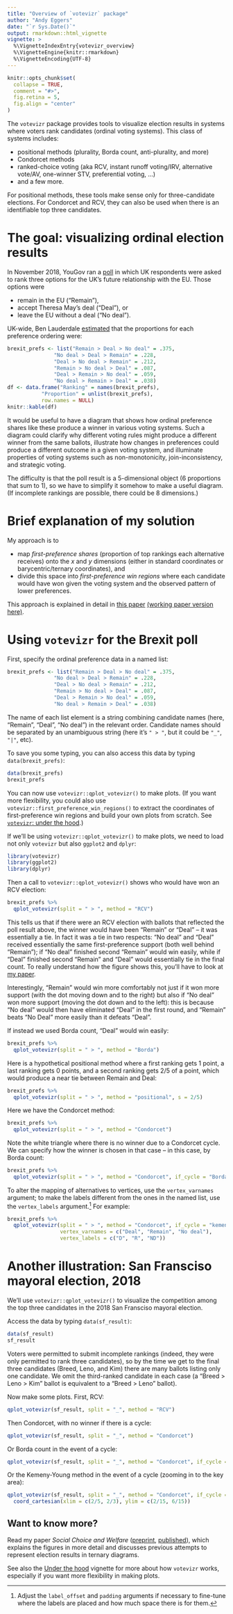 ```yaml
---
title: "Overview of `votevizr` package"
author: "Andy Eggers"
date: "`r Sys.Date()`"
output: rmarkdown::html_vignette
vignette: >
  %\VignetteIndexEntry{votevizr_overview}
  %\VignetteEngine{knitr::rmarkdown}
  %\VignetteEncoding{UTF-8}
---
```


```r
knitr::opts_chunk$set(
  collapse = TRUE,
  comment = "#>",
  fig.retina = 5,
  fig.align = "center"
)
```

The `votevizr` package provides tools to visualize election results in systems where voters rank candidates (ordinal voting systems). This class of systems includes: 

- positional methods (plurality, Borda count, anti-plurality, and more)
- Condorcet methods
- ranked-choice voting (aka RCV, instant runoff voting/IRV, alternative vote/AV, one-winner STV, preferential voting, ...)
- and a few more.

For positional methods, these tools make sense only for three-candidate elections. For Condorcet and RCV, they can also be used when there is an identifiable top three candidates.   


# The goal: visualizing ordinal election results

In November 2018, YouGov ran a [poll](https://yougov.co.uk/topics/politics/articles-reports/2018/12/06/mays-brexit-deal-leads-just-two-constituencies-it-) in which UK respondents were asked to rank three options for the UK's future relationship with the EU. Those options were 

- remain in the EU ("Remain"), 
- accept Theresa May's deal ("Deal"), or 
- leave the EU without a deal ("No deal"). 

UK-wide, Ben Lauderdale [estimated](https://d25d2506sfb94s.cloudfront.net/cumulus_uploads/document/24pikzv1u7/Ben%20Lauderdale%20Brexit%20deal%20MRP%20report.pdf) that the proportions for each preference ordering were: 

```r
brexit_prefs <- list("Remain > Deal > No deal" = .375, 
               "No deal > Deal > Remain" = .228, 
               "Deal > No deal > Remain" = .212, 
               "Remain > No deal > Deal" = .087, 
               "Deal > Remain > No deal" = .059, 
               "No deal > Remain > Deal" = .038)
df <- data.frame("Ranking" = names(brexit_prefs), 
           "Proportion" = unlist(brexit_prefs),
           row.names = NULL) 
knitr::kable(df)
```

It would be useful to have a diagram that shows how ordinal preference shares like these produce a winner in various voting systems. Such a diagram could clarify why different voting rules might produce a different winner from the same ballots, illustrate how changes in preferences could produce a different outcome in a given voting system, and illuminate properties of voting systems such as non-monotonicity, join-inconsistency, and strategic voting.   

The difficulty is that the poll result is a 5-dimensional object (6 proportions that sum to 1), so we have to simplify it somehow to make a useful diagram. (If incomplete rankings are possible, there could be 8 dimensions.) 

# Brief explanation of my solution

My approach is to 

- map *first-preference shares* (proportion of top rankings each alternative receives) onto the $x$ and $y$ dimensions (either in standard coordinates or barycentric/ternary coordinates), and 
- divide this space into *first-preference win regions* where each candidate would have won given the voting system and the observed pattern of lower preferences. 

This approach is explained in detail in [this paper](https://doi.org/10.1007/s00355-020-01274-y) [(working paper version here)](http://andy.egge.rs/papers/diagramming_election_results_v7_for_RR2.pdf). 


# Using `votevizr` for the Brexit poll

First, specify the ordinal preference data in a named list: 
```r
brexit_prefs <- list("Remain > Deal > No deal" = .375, 
               "No deal > Deal > Remain" = .228, 
               "Deal > No deal > Remain" = .212, 
               "Remain > No deal > Deal" = .087, 
               "Deal > Remain > No deal" = .059, 
               "No deal > Remain > Deal" = .038)
```

The name of each list element is a string combining candidate names (here, "Remain", "Deal", "No deal") in the relevant order. Candidate names should be separated by an unambiguous string (here it's `" > "`, but it could be `"_"`, `"|"`, etc). 

To save you some typing, you can also access this data by typing `data(brexit_prefs)`:
```r
data(brexit_prefs)
brexit_prefs
```
You can now use  `votevizr::qplot_votevizr()` to make plots. (If you want more flexibility, you could also use `votevizr::first_preference_win_regions()` to extract the coordinates of first-preference win regions and build your own plots from scratch. See [`votevizr`: under the hood](under_the_hood.html).)

If we'll be using `votevizr::qplot_votevizr()` to make plots, we need to load not only `votevizr` but also `ggplot2` and `dplyr`:
```r
library(votevizr)
library(ggplot2)
library(dplyr)
```

Then a call to `votevizr::qplot_votevizr()` shows who would have won an RCV election: 

```r
brexit_prefs %>% 
  qplot_votevizr(split = " > ", method = "RCV")
```
This tells us that if there were an RCV election with ballots that reflected the poll result above, the winner would have been "Remain" or "Deal" -- it was essentially a tie. In fact it was a tie in two respects: "No deal" and "Deal" received essentially the same first-preference support (both well behind "Remain"); if "No deal" finished second "Remain" would win easily, while if "Deal" finished second "Remain" and "Deal" would essentially tie in the final count. To really understand how the figure shows this, you'll have to look at [my paper](http://andy.egge.rs/papers/diagramming_election_results_v7_for_RR2.pdf).  

Interestingly, "Remain" would win more comfortably not just if it won more support (with the dot moving down and to the right) but also if "No deal" won more support (moving the dot down and to the left): this is because "No deal" would then have eliminated "Deal" in the first round, and "Remain" beats "No Deal" more easily than it defeats "Deal". 

If instead we used Borda count, "Deal" would win easily:  

```r
brexit_prefs %>% 
  qplot_votevizr(split = " > ", method = "Borda")
```

Here is a hypothetical positional method where a first ranking gets 1 point, a last ranking gets 0 points, and a second ranking gets 2/5 of a point, which would produce a near tie between Remain and Deal:  

```r
brexit_prefs %>% 
  qplot_votevizr(split = " > ", method = "positional", s = 2/5)
```

Here we have the Condorcet method:  

```r
brexit_prefs %>% 
  qplot_votevizr(split = " > ", method = "Condorcet")
```
Note the white triangle where there is no winner due to a Condorcet cycle.  We can specify how the winner is chosen in that case -- in this case, by Borda count:   

```r
brexit_prefs %>% 
  qplot_votevizr(split = " > ", method = "Condorcet", if_cycle = "Borda")
```

To alter the mapping of alternatives to vertices, use the `vertex_varnames` argument; to make the labels different from the ones in the named list, use the `vertex_labels` argument.[^padding] For example:

```r
brexit_prefs %>% 
  qplot_votevizr(split = " > ", method = "Condorcet", if_cycle = "kemeny", 
                 vertex_varnames = c("Deal", "Remain", "No deal"),
                 vertex_labels = c("D", "R", "ND"))
```

[^padding]: Adjust the `label_offset` and `padding` arguments if necessary to fine-tune where the labels are placed and how much space there is for them. 


# Another illustration: San Fransciso mayoral election, 2018 

We'll use `votevizr::qplot_votevizr()` to visualize the competition among the top three candidates in the 2018 San Fransciso mayoral election.  

Access the data by typing `data(sf_result)`:

```r
data(sf_result)
sf_result
```
Voters were permitted to submit incomplete rankings (indeed, they were only permitted to rank three candidates), so by the time we get to the final three candidates (Breed, Leno, and Kim) there are many ballots listing only one candidate. We omit the third-ranked candidate in each case (a "Breed > Leno > Kim" ballot is equivalent to a "Breed > Leno" ballot). 

Now make some plots. First, RCV:

```r
qplot_votevizr(sf_result, split = "_", method = "RCV")
```

Then Condorcet, with no winner if there is a cycle:

```r
qplot_votevizr(sf_result, split = "_", method = "Condorcet")
```

Or Borda count in the event of a cycle:

```r
qplot_votevizr(sf_result, split = "_", method = "Condorcet", if_cycle = "Borda")
```

Or the Kemeny-Young method in the event of a cycle (zooming in to the key area):

```r
qplot_votevizr(sf_result, split = "_", method = "Condorcet", if_cycle = "kemeny") + 
  coord_cartesian(xlim = c(2/5, 2/3), ylim = c(2/15, 6/15))
```



## Want to know more?

Read my paper *Social Choice and Welfare* ([preprint](http://andy.egge.rs/papers/diagramming_election_results_v7_for_RR2.pdf), [published](https://doi.org/10.1007/s00355-020-01274-y)), which explains the figures in more detail and discusses previous attempts to represent election results in ternary diagrams. 

See also the [Under the hood](under_the_hood.html) vignette for more about how `votevizr` works, especially if you want more flexibility in making plots. 
  